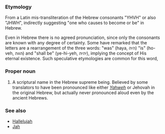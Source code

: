 === Etymology ===
From a Latin mis-transliteration of the Hebrew consonants "YHVH" or also "JHWH", indirectly suggesting "one who causes to become or be" in Hebrew.  

Even in Hebrew there is no agreed pronunciation, since only the consonants are known with any degree of certainty.
Some have remarked that the letters are a rearrangement of the three words: "was" (haya, היה) "is" (ho-veh, הווה) and "shall be" (ye-hi-yeh, יהיה), implying the concept of His eternal existence.  Such speculative etymologies are common for this word, 

===Proper noun===
#A scriptural name in the Hebrew supreme being.  Believed by some translators to have been pronounced like either ''[[Yahweh]]'' or Jehovah in the original Hebrew, but actually never pronounced aloud even by the ancient Hebrews.
=== See also ===
*[[Hallelujah]]
*[[Jah]]
